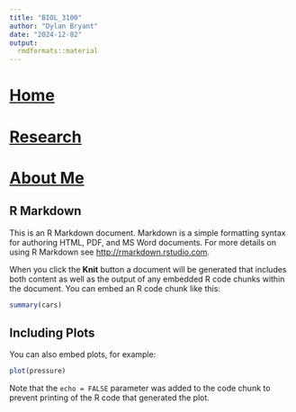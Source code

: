 ```yaml
---
title: "BIOL_3100"
author: "Dylan Bryant"
date: "2024-12-02"
output: 
  rmdformats::material
---
```




# [Home](https://bryantdylan.github.io/)
# [Research](https://bryantdylan.github.io/Research/)
# [About Me](https://bryantdylan.github.io/AboutMe/)


## R Markdown

This is an R Markdown document. Markdown is a simple formatting syntax for authoring HTML, PDF, and MS Word documents. For more details on using R Markdown see <http://rmarkdown.rstudio.com>.

When you click the **Knit** button a document will be generated that includes both content as well as the output of any embedded R code chunks within the document. You can embed an R code chunk like this:

```r
summary(cars)
```

## Including Plots

You can also embed plots, for example:

```r
plot(pressure)
```

Note that the `echo = FALSE` parameter was added to the code chunk to prevent printing of the R code that generated the plot.
